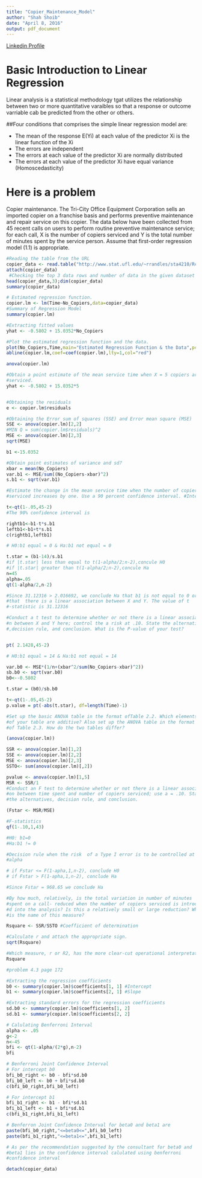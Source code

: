 ```yaml
---
title: "Copier_Maintenance_Model"
author: "Shah Shoib"
date: "April 8, 2016"
output: pdf_document
---
```

[Linkedin Profile](https://www.linkedin.com/in/shahshoib)

# Basic Introduction to Linear Regression
Linear analysis is a statistical methodology tgat utilizes the relationship between two or more quantitative varaibles so that a response or outcome varriable cab be predicted from the other or others.

##Four conditions that comprises the simple linear regression model are:

  + The mean of the response E(Yi) at each value of the predictor Xi is the linear function of the Xi
  + The errors are independent
  + The errors at each value of the predictor Xi are normally distributed
  + The errors at each value of the predictor Xi have equal variance (Homoscedasticity)

# Here is a problem
Copier maintenance. The Tri-City Office Equipment Corporation sells an imported copier on a franchise basis and performs preventive maintenance and repair service on this copier. The data below have been collected from 45 recent calls on users to perform routine preventive maintenance service; for each call, X is the number of copiers serviced and Y is the total number of minutes spent by the service person. Assume that first-order regression model (1.1) is appropriate.
```r
#Reading the table from the URL
copier_data <- read.table("http://www.stat.ufl.edu/~rrandles/sta4210/Rclassnotes/data/textdatasets/KutnerData/Chapter%20%201%20Data%20Sets/CH01PR20.txt",header=FALSE,sep="",col.names=c("Time","No_Copiers"))
attach(copier_data)
 #Checking the top 3 data rows and number of data in the given dataset
head(copier_data,3);dim(copier_data)
summary(copier_data)

# Estimated regression function.
copier.lm <- lm(Time~No_Copiers,data=copier_data)
#Summary of Regression Model
summary(copier.lm)

#Extracting fitted values
yhat <- -0.5802 + 15.0352*No_Copiers

#Plot the estimated regression function and the data.
plot(No_Copiers,Time,main="Estimated Regression Function & the Data",pch=20,col=491)
abline(copier.lm,coef=coef(copier.lm),lty=1,col="red")

anova(copier.lm)

#Obtain a point estimate of the mean service time when X = 5 copiers are 
#serviced.
yhat <- -0.5802 + 15.0352*5


#Obtaining the residuals
e <- copier.lm$residuals

#Obtaining the Error sum of squares (SSE) and Error mean square (MSE)
SSE <- anova(copier.lm)[2,2]
#MIN Q = sum(copier.lm$residuals)^2
MSE <- anova(copier.lm)[2,3]
sqrt(MSE)

b1 <-15.0352

#Obtain point estimates of variance and sd?
xbar = mean(No_Copiers)
var.b1 <- MSE/sum((No_Copiers-xbar)^2)
s.b1 <- sqrt(var.b1)

#Estimate the change in the mean service time when the number of copiers 
#serviced increases by one. Use a 90 percent confidence interval. #Interpret your confidence interval.

t<-qt(1-.05,45-2)
#The 90% confidence interval is

rightb1<-b1-t*s.b1
leftb1<-b1+t*s.b1
c(rightb1,leftb1) 

# H0:b1 equal = 0 & Ha:b1 not equal = 0

t.star = (b1-14)/s.b1
#if |t.star| less than equal to t(1-alpha/2;n-2),concule H0
#if |t.star| greater than t(1-alpha/2;n-2),concule Ha
n=45
alpha=.05
qt(1-alpha/2,n-2)

#Since 31.12316 > 2.016692, we conclude Ha that b1 is not equal to 0 or 
#that  there is a linear association between X and Y. The value of t
#-statistic is 31.12316

#Conduct a t test to determine whether or not there is a linear associatio
#n between X and Y here; control the a risk at .10. State the alternatives
#,decision rule, and conclusion. What is the P-value of your test?


pt( 2.1428,45-2)

# H0:b1 equal = 14 & Ha:b1 not equal = 14

var.b0 <- MSE*(1/n+(xbar^2/sum(No_Copiers-xbar)^2))
sb.b0 <- sqrt(var.b0)
b0<--0.5802

t.star = (b0)/sb.b0

t<-qt(1-.05,45-2)
p.value = pt(-abs(t.star), df=length(Time)-1)

#Set up the basic ANOVA table in the format ofTable 2.2. Which elements 
#of your table are additive? Also set up the ANOVA table in the format 
#of Table 2.3. How do the two tables differ?

(anova(copier.lm))

SSR <- anova(copier.lm)[1,2]
SSE <- anova(copier.lm)[2,2]
MSE <- anova(copier.lm)[2,3]
SSTO<- sum(anova(copier.lm)[,2])

pvalue <- anova(copier.lm)[1,5]
MSR <- SSR/1
#Conduct an F test to determine whether or not there is a linear associati
#on between time spent and number of copiers serviced; use a = .10. State 
#the alternatives, decision rule, and conclusion.

(Fstar <- MSR/MSE)

#F-statistics
qf(1-.10,1,43)

#H0: b1=0
#Ha:b1 != 0

#Decision rule when the risk  of a Type I error is to be controlled at 
#alpha

# if Fstar <= F(1-apha,1,n-2), conclude H0
# if Fstar > F(1-apha,1,n-2), conclude Ha

#Since Fstar = 968.65 we conclude Ha

#By how much, relatively, is the total variation in number of minutes 
#spent on a call- reduced when the number of copiers serviced is introduce
#d into the analysis? Is this a relatively small or large reduction? What 
#is the name of this measure?

Rsquare <- SSR/SSTO #Coefficient of determination

#Calculate r and attach the appropriate sign.
sqrt(Rsquare)

#Which measure, r or R2, has the more clear-cut operational interpretation?
Rsquare 

#problem 4.3 page 172

#Extracting the regression coefficients
b0 <- summary(copier.lm)$coefficients[1, 1] #Intercept
b1 <- summary(copier.lm)$coefficients[2, 1] #Slope

#Extracting standard errors for the regression coefficients
sd.b0 <- summary(copier.lm)$coefficients[1, 2]
sd.b1 <- summary(copier.lm)$coefficients[2, 2]

# Calulating Benferroni Interval
alpha <- .05
g<-2
n<-45
bfi <- qt(1-alpha/(2*g),n-2)
bfi

# Benferroni Joint Confidence Interval
# For intercept b0
bfi_b0_right <- b0 - bfi*sd.b0
bfi_b0_left <- b0 + bfi*sd.b0
c(bfi_b0_right,bfi_b0_left)

# For intercept b1
bfi_b1_right <- b1 - bfi*sd.b1
bfi_b1_left <- b1 + bfi*sd.b1
c(bfi_b1_right,bfi_b1_left)

# Benferron Joint Confidence Interval for beta0 and beta1 are
paste(bfi_b0_right,"<=beta0<=",bfi_b0_left)
paste(bfi_b1_right,"<=beta1<=",bfi_b1_left)

# As per the recommendation suggested by the consultant for beta0 and 
#beta1 lies in the confidence interval calulated using benferroni 
#confidence interval

detach(copier_data)
```

